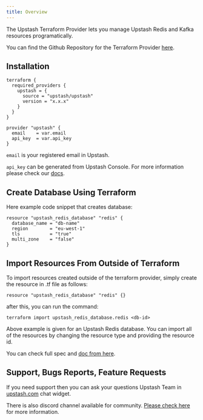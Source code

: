 ```yaml
---
title: Overview
---
```


The Upstash Terraform Provider lets you manage Upstash Redis and Kafka resources programatically.

You can find the Github Repository for the Terraform Provider [here](https://github.com/upstash/terraform-provider-upstash).

## Installation

```hcl
terraform {
  required_providers {
    upstash = {
      source = "upstash/upstash"
      version = "x.x.x"
    }
  }
}

provider "upstash" {
  email    = var.email
  api_key  = var.api_key
}
```

`email` is your registered email in Upstash.

`api_key` can be generated from Upstash Console. For more information please check our [docs](https://docs.upstash.com/howto/developerapi).

## Create Database Using Terraform

Here example code snippet that creates database:

```hcl
resource "upstash_redis_database" "redis" {
  database_name = "db-name"
  region        = "eu-west-1"
  tls           = "true"
  multi_zone    = "false"
}
```

## Import Resources From Outside of Terraform

To import resources created outside of the terraform provider, simply create the resource in .tf file as follows:

```hcl
resource "upstash_redis_database" "redis" {}
```

after this, you can run the command:

```
terraform import upstash_redis_database.redis <db-id>
```

Above example is given for an Upstash Redis database. You can import all of the resources by changing the resource type and providing the resource id.

You can check full spec and [doc from here](https://registry.terraform.io/providers/upstash/upstash/latest/docs).

## Support, Bugs Reports, Feature Requests

If you need support then you can ask your questions Upstash Team in [upstash.com](https://upstash.com) chat widget.

There is also discord channel available for community. [Please check here](https://docs.upstash.com/help/support) for more information.
